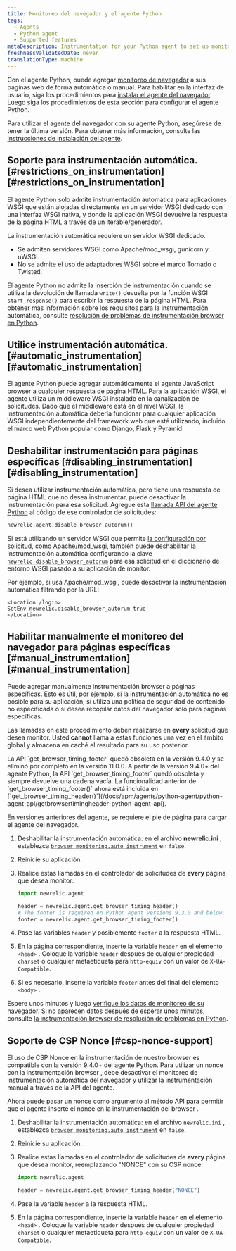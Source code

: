 ```yaml
---
title: Monitoreo del navegador y el agente Python
tags:
  - Agents
  - Python agent
  - Supported features
metaDescription: Instrumentation for your Python agent to set up monitoring with browser instrumentation.
freshnessValidatedDate: never
translationType: machine
---
```


Con el agente Python, puede agregar [monitoreo de navegador](/docs/browser/new-relic-browser/getting-started/introduction-new-relic-browser) a sus páginas web de forma automática o manual. Para habilitar <InlinePopover type="browser" />en la interfaz de usuario, siga los procedimientos para [instalar el agente del navegador](/docs/browser/new-relic-browser/installation/install-new-relic-browser-agent). Luego siga los procedimientos de esta sección para configurar el agente Python.

Para utilizar el agente del navegador con su agente Python, asegúrese de tener la última versión. Para obtener más información, consulte las [instrucciones de instalación del agente](/docs/agents/python-agent/installation-and-configuration/python-agent-installation).

## Soporte para instrumentación automática. [#restrictions\_on\_instrumentation][#restrictions_on_instrumentation]

El agente Python solo admite instrumentación automática para aplicaciones WSGI que están alojadas directamente en un servidor WSGI dedicado con una interfaz WSGI nativa, y donde la aplicación WSGI devuelve la respuesta de la página HTML a través de un iterable/generador.

La instrumentación automática requiere un servidor WSGI dedicado.

* Se admiten servidores WSGI como Apache/mod\_wsgi, gunicorn y uWSGI.
* No se admite el uso de adaptadores WSGI sobre el marco Tornado o Twisted.

El agente Python no admite la inserción de instrumentación cuando se utiliza la devolución de llamada `write()` devuelta por la función WSGI `start_response()` para escribir la respuesta de la página HTML. Para obtener más información sobre los requisitos para la instrumentación automática, consulte [resolución de problemas de instrumentación browser en Python](/docs/agents/python-agent/troubleshooting/troubleshooting-page-load-timing-python).

## Utilice instrumentación automática. [#automatic\_instrumentation][#automatic_instrumentation]

El agente Python puede agregar automáticamente el agente JavaScript browser a cualquier respuesta de página HTML. Para la aplicación WSGI, el agente utiliza un middleware WSGI instalado en la canalización de solicitudes. Dado que el middleware está en el nivel WSGI, la instrumentación automática debería funcionar para cualquier aplicación WSGI independientemente del framework web que esté utilizando, incluido el marco web Python popular como Django, Flask y Pyramid.

## Deshabilitar instrumentación para páginas específicas [#disabling\_instrumentation][#disabling_instrumentation]

Si desea utilizar instrumentación automática, pero tiene una respuesta de página HTML que no desea instrumentar, puede desactivar la instrumentación para esa solicitud. Agregue esta [llamada API del agente Python](/docs/agents/python-agent/installation-configuration/python-agent-configuration#disable_browser_autorum) al código de ese controlador de solicitudes:

```py
newrelic.agent.disable_browser_autorum()
```

Si está utilizando un servidor WSGI que permite [la configuración por solicitud](/docs/agents/python-agent/installation-configuration/python-agent-configuration#per-request-configuration), como Apache/mod\_wsgi, también puede deshabilitar la instrumentación automática configurando la clave [`newrelic.disable_browser_autorum`](/docs/agents/python-agent/installation-configuration/python-agent-configuration#disable_browser_autorum) para esa solicitud en el diccionario de entorno WSGI pasado a su aplicación de monitor.

Por ejemplo, si usa Apache/mod\_wsgi, puede desactivar la instrumentación automática filtrando por la URL:

```apacheconf
<Location /login>
SetEnv newrelic.disable_browser_autorum true
</Location>
```

## Habilitar manualmente el monitoreo del navegador para páginas específicas [#manual\_instrumentation][#manual_instrumentation]

Puede agregar manualmente instrumentación browser a páginas específicas. Esto es útil, por ejemplo, si la instrumentación automática no es posible para su aplicación, si utiliza una política de seguridad de contenido no especificada o si desea recopilar datos del navegador solo para páginas específicas.

Las llamadas en este procedimiento deben realizarse en <DNT>**every**</DNT> solicitud que desea monitor. Usted <DNT>**cannot**</DNT> llama a estas funciones una vez en el ámbito global y almacena en caché el resultado para su uso posterior.

<Callout variant="caution">
  La API `get_browser_timing_footer` quedó obsoleta en la versión 9.4.0 y se eliminó por completo en la versión 11.0.0.
</Callout>

<Callout variant="important">
  A partir de la versión 9.4.0+ del agente Python, la API `get_browser_timing_footer` quedó obsoleta y siempre devuelve una cadena vacía. La funcionalidad anterior de `get_browser_timing_footer()` ahora está incluida en [`get_browser_timing_header()`](/docs/apm/agents/python-agent/python-agent-api/getbrowsertimingheader-python-agent-api).

  En versiones anteriores del agente, se requiere el pie de página para cargar el agente del navegador.
</Callout>

1. Deshabilitar la instrumentación automática: en el archivo <DNT>**newrelic.ini**</DNT> , establezca [`browser_monitoring.auto_instrument`](/docs/agents/python-agent/installation-configuration/python-agent-configuration#browser-auto) en `false`.

2. Reinicie su aplicación.

3. Realice estas llamadas en el controlador de solicitudes de <DNT>**every**</DNT> página que desea monitor:

   ```py
   import newrelic.agent

   header = newrelic.agent.get_browser_timing_header()
   # The footer is required on Python Agent versions 9.3.0 and below.
   footer = newrelic.agent.get_browser_timing_footer()
   ```

4. Pase las variables `header` y posiblemente `footer` a la respuesta HTML.

5. En la página correspondiente, inserte la variable `header` en el elemento `<head>` . Coloque la variable `header` después de cualquier propiedad `charset` o cualquier metaetiqueta para `http-equiv` con un valor de `X-UA-Compatible`.

6. Si es necesario, inserte la variable `footer` antes del final del elemento `<body>` .

Espere unos minutos y luego [verifique los datos de monitoreo de su navegador](/docs/browser/new-relic-browser/getting-started/browser-overview-website-performance-glance). Si no aparecen datos después de esperar unos minutos, consulte [la instrumentación browser de resolución de problemas en Python](/docs/agents/python-agent/troubleshooting/troubleshooting-page-load-timing-python).

## Soporte de CSP Nonce [#csp-nonce-support]

El uso de CSP Nonce en la instrumentación de nuestro browser es compatible con la versión 9.4.0+ del agente Python. Para utilizar un nonce con la instrumentación browser , debe desactivar el monitoreo de instrumentación automática del navegador y utilizar la instrumentación manual a través de la API del agente.

Ahora puede pasar un nonce como argumento al método API para permitir que el agente inserte el nonce en la instrumentación del browser .

1. Deshabilitar la instrumentación automática: en el archivo `newrelic.ini` , establezca [`browser_monitoring.auto_instrument`](/docs/agents/python-agent/installation-configuration/python-agent-configuration#browser-auto) en `false`.

2. Reinicie su aplicación.

3. Realice estas llamadas en el controlador de solicitudes de <DNT>**every**</DNT> página que desea monitor, reemplazando &quot;NONCE&quot; con su CSP nonce:

   ```py
   import newrelic.agent

   header = newrelic.agent.get_browser_timing_header("NONCE")
   ```

4. Pase la variable `header` a la respuesta HTML.

5. En la página correspondiente, inserte la variable `header` en el elemento `<head>` . Coloque la variable `header` después de cualquier propiedad `charset` o cualquier metaetiqueta para `http-equiv` con un valor de `X-UA-Compatible`.